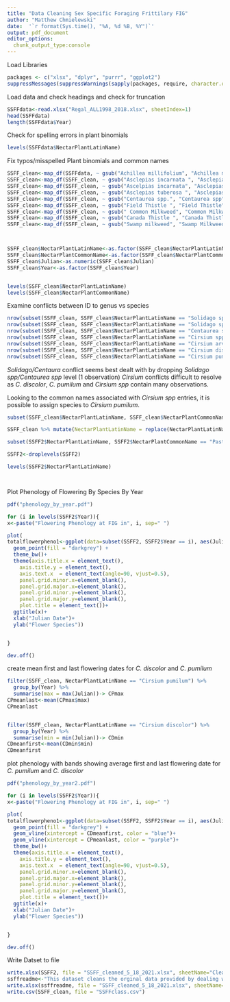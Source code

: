 ```yaml
---
title: "Data Cleaning Sex Specific Foraging Frittilary FIG"
author: "Matthew Chmielewski"
date:  '`r format(Sys.time(), "%A, %d %B, %Y")`'
output: pdf_document
editor_options: 
  chunk_output_type:console
---
```

  
  Load Libraries
```r
packages <- c("xlsx", "dplyr", "purrr", "ggplot2")
suppressMessages(suppressWarnings(sapply(packages, require, character.only=TRUE, quietly=TRUE)))
```

Load data and check headings and check for truncation
```r
SSFFdata<-read.xlsx("Regal_ALL1998_2018.xlsx", sheetIndex=1)
head(SSFFdata)
length(SSFFdata$Year)
```
Check for spelling errors in plant binomials
```r
levels(SSFFdata$NectarPlantLatinName)
```

Fix typos/misspelled Plant binomials and common names
```r
SSFF_clean<-map_df(SSFFdata, ~ gsub("Achillea millifolium", "Achillea millefolium", .x))
SSFF_clean<-map_df(SSFF_clean, ~ gsub("Asclepias incarnata ", "Asclepias incarnata", .x))
SSFF_clean<-map_df(SSFF_clean, ~ gsub("Ascelpias incarnata", "Asclepias incarnata", .x))
SSFF_clean<-map_df(SSFF_clean, ~ gsub("Asclepias tuberosa ", "Asclepias tuberosa", .x))
SSFF_clean<-map_df(SSFF_clean, ~ gsub("Centaurea spp.", "Centaurea spp", .x))
SSFF_clean<-map_df(SSFF_clean, ~ gsub("Field Thistle ", "Field Thistle", .x))
SSFF_clean<-map_df(SSFF_clean, ~ gsub(" Common Milkweed", "Common Milkweed", .x))
SSFF_clean<-map_df(SSFF_clean, ~ gsub("Canada Thistle ", "Canada Thistle", .x))
SSFF_clean<-map_df(SSFF_clean, ~ gsub("Swamp milkweed", "Swamp Milkweed", .x))



SSFF_clean$NectarPlantLatinName<-as.factor(SSFF_clean$NectarPlantLatinName)
SSFF_clean$NectarPlantCommonName<-as.factor(SSFF_clean$NectarPlantCommonName)
SSFF_clean$Julian<-as.numeric(SSFF_clean$Julian)
SSFF_clean$Year<-as.factor(SSFF_clean$Year)


levels(SSFF_clean$NectarPlantLatinName)
levels(SSFF_clean$NectarPlantCommonName)
```

Examine conflicts between ID to genus vs species
```r
nrow(subset(SSFF_clean, SSFF_clean$NectarPlantLatinName == "Solidago spp/Centaurea spp"))
nrow(subset(SSFF_clean, SSFF_clean$NectarPlantLatinName == "Solidago spp"))
nrow(subset(SSFF_clean, SSFF_clean$NectarPlantLatinName == "Centaurea spp"))
nrow(subset(SSFF_clean, SSFF_clean$NectarPlantLatinName == "Cirsium spp"))
nrow(subset(SSFF_clean, SSFF_clean$NectarPlantLatinName == "Cirsium arvense"))
nrow(subset(SSFF_clean, SSFF_clean$NectarPlantLatinName == "Cirsium discolor"))
nrow(subset(SSFF_clean, SSFF_clean$NectarPlantLatinName == "Cirsium pumilum"))


```

*Solidago/Centaura* conflict seems best dealt with by dropping *Solidago spp/Centaurea spp* level (1 observation)
*Cirsium* conflicts difficult to resolve as *C. discolor*, *C. pumilum* and *Cirsium spp* contain many observations. 



Looking to the common names associated with *Cirsium spp* entries, it is possible to assign species to *Cirsium pumilum*.
```r

subset(SSFF_clean$NectarPlantLatinName, SSFF_clean$NectarPlantCommonName == "Pasture Thistle")

SSFF_clean %>% mutate(NectarPlantLatinName = replace(NectarPlantLatinName, NectarPlantCommonName=="Pasture Thistle", "Cirsium pumilum"))->SSFF2

subset(SSFF2$NectarPlantLatinName, SSFF2$NectarPlantCommonName == "Pasture Thistle")

SSFF2<-droplevels(SSFF2)

levels(SSFF2$NectarPlantLatinName)




```

Plot Phenology of Flowering By Species By Year
```r

pdf("phenology_by_year.pdf")

for (i in levels(SSFF2$Year)){
x<-paste("Flowering Phenology at FIG in", i, sep=" ")

plot(  
totalflowerpheno1<-ggplot(data=subset(SSFF2, SSFF2$Year == i), aes(Julian, NectarPlantLatinName)) +
  geom_point(fill = "darkgrey") +
  theme_bw()+
  theme(axis.title.x = element_text(),
    axis.title.y = element_text(),
    axis.text.x  = element_text(angle=90, vjust=0.5),
    panel.grid.minor.x=element_blank(),
    panel.grid.major.x=element_blank(),
    panel.grid.minor.y=element_blank(),
    panel.grid.major.y=element_blank(),
    plot.title = element_text())+
  ggtitle(x)+
  xlab("Julian Date")+
  ylab("Flower Species"))


}

dev.off()

```

create mean first and last flowering dates for *C. discolor* and *C. pumilum*
```r
filter(SSFF_clean, NectarPlantLatinName == "Cirsium pumilum") %>%
  group_by(Year) %>%
  summarise(max = max(Julian))-> CPmax
CPmeanlast<-mean(CPmax$max)
CPmeanlast


filter(SSFF_clean, NectarPlantLatinName == "Cirsium discolor") %>%
  group_by(Year) %>%
  summarise(min = min(Julian))-> CDmin
CDmeanfirst<-mean(CDmin$min)
CDmeanfirst

```

plot phenology with bands showing average first and last flowering date for *C. pumilum* and *C. discolor*
```r

pdf("phenology_by_year2.pdf")

for (i in levels(SSFF2$Year)){
x<-paste("Flowering Phenology at FIG in", i, sep=" ")

plot(  
totalflowerpheno1<-ggplot(data=subset(SSFF2, SSFF2$Year == i), aes(Julian, NectarPlantLatinName)) +
  geom_point(fill = "darkgrey") +
  geom_vline(xintercept = CDmeanfirst, color = "blue")+
  geom_vline(xintercept = CPmeanlast, color = "purple")+
  theme_bw()+
  theme(axis.title.x = element_text(),
    axis.title.y = element_text(),
    axis.text.x  = element_text(angle=90, vjust=0.5),
    panel.grid.minor.x=element_blank(),
    panel.grid.major.x=element_blank(),
    panel.grid.minor.y=element_blank(),
    panel.grid.major.y=element_blank(),
    plot.title = element_text())+
  ggtitle(x)+
  xlab("Julian Date")+
  ylab("Flower Species"))


}

dev.off()

```


Write Datset to file
```r
write.xlsx(SSFF2, file = "SSFF_cleaned_5_18_2021.xlsx", sheetName="Cleaned SFFF Data")
ssffreadme<-"This dataset cleans the orginal data provided by dealing with input errors due to spelling and drops one genus-level ambiguity involving a Solidago spp/Centaurea spp. observation"
write.xlsx(ssffreadme, file = "SSFF_cleaned_5_18_2021.xlsx", sheetName="Readme", append = TRUE)
write.csv(SSFF_clean, file = "SSFFclass.csv")


```
